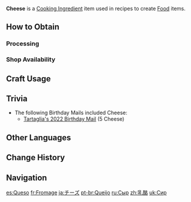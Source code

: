 {{Item Infobox
|id          = 110009
|image       = Item Cheese.png
|type        = Cooking Ingredients
|invCategory = Materials
|description = Made from fermented milk. High in energy, it's used in a wide range of dishes.
|quality     = 3
|source1     = [[Processing]]
|source2     = {{Sold By}}
}}
'''Cheese''' is a [[Cooking Ingredient]] item used in recipes to create [[Food]] items.

==How to Obtain==
===Processing===
{{Recipe
|type = Processing
|Milk = 3
|time = 10
|sort = Milk
}}

===Shop Availability===
{{Shop Availability}}

==Craft Usage==
{{Craft Usage}}

==Trivia==
* The following Birthday Mails included Cheese:
** [[Mail/Let's Meet Up! (2022-07-20)|Tartaglia's 2022 Birthday Mail]] (5 Cheese)

==Other Languages==
{{Other Languages|default_hidden = 1
|en      = Cheese
|zhs     = 奶酪
|zhs_rm  = Nǎilào
|zht     = 乳酪
|zht_rm  = Rǔluò
|ja      = チーズ
|ja_rm   = Chiizu
|ko      = 치즈
|ko_rm   = Chijeu
|es      = Queso
|fr      = Fromage
|ru      = Сыр
|th      = Cheese
|vi      = Phô Mai
|de      = Käse
|id      = Cheese
|pt      = Queijo
|tr      = Peynir
|it      = Formaggio
}}

==Change History==
{{Change History|1.0}}

==Navigation==
{{Material Navbox|type=Crafting Materials}}

[[es:Queso]]
[[fr:Fromage]]
[[ja:チーズ]]
[[pt-br:Queijo]]
[[ru:Сыр]]
[[zh:乳酪]]
[[uk:Сир]]